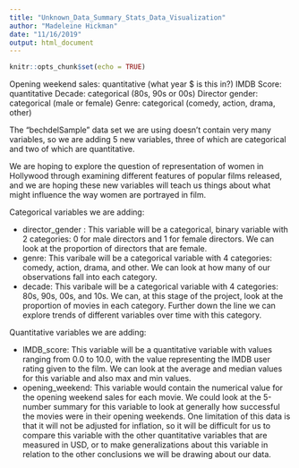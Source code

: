 ```yaml
---
title: "Unknown_Data_Summary_Stats_Data_Visualization"
author: "Madeleine Hickman"
date: "11/16/2019"
output: html_document
---
```


```r
knitr::opts_chunk$set(echo = TRUE)
```

Opening weekend sales: quantitative (what year $ is this in?)
IMDB Score: quantitative
Decade: categorical (80s, 90s or 00s)
		Director gender: categorical (male or female)
		Genre: categorical (comedy, action, drama, other)


The "bechdelSample" data set we are using doesn't contain very many variables, so we are adding 5 new variables, three of which are categorical and two of which are quantitative. 

We are hoping to explore the question of representation of women in Hollywood through examining different features of popular films released, and we are hoping these new variables will teach us things about what might influence the way women are portrayed in film. 

Categorical variables we are adding: 

  - director_gender : 
       This variable will be a categorical, binary variable with 2 categories: 0 for male directors and 1 for female directors. We can look at the proportion of directors that are female. 
  - genre: 
        This varibale will be a categorical variable with 4 categories: comedy, action, drama, and other. We can look at how many of our observations fall into each category. 
  - decade: 
        This varibale will be a categorical variable with 4 categories: 80s, 90s, 00s, and 10s. We can, at this stage of the project, look at the proportion of movies in each category. Further down the line we can explore trends of different variables over time with this category. 
        
Quantitative variables we are adding: 

  - IMDB_score: 
        This variable will be a quantitative variable with values ranging from 0.0 to 10.0, with the value representing the IMDB user rating given to the film. We can look at the average and median values for this variable and also max and min values. 
  - opening_weekend:
        This variable would contain the numerical value for the opening weekend sales for each movie. We could look at the 5-number summary for this variable to look at generally how successful the movies were in their opening weekends. One limitation of this data is that it will not be adjusted for inflation, so it will be difficult for us to compare this variable with the other quantitative variables that are measured in USD, or to make generalizations about this variable in relation to the other conclusions we will be drawing about our data. 
        
    
